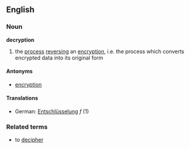 ==English==
===Noun===
'''decryption'''
# the [[process]] [[reverse|reversing]] an [[encryption]], i.e. the process which converts encrypted data into its original form
====Antonyms====
*[[encryption]]
====Translations====
*German: [[Entschlüsselung]] ''f'' (1)
===Related terms===
*to [[decipher]]